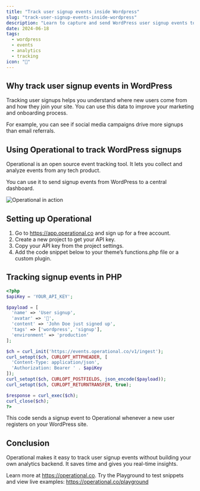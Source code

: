 ```yaml
---
title: "Track user signup events inside Wordpress"
slug: "track-user-signup-events-inside-wordpress"
description: "Learn to capture and send WordPress user signup events to Operational for real-time analytics and user onboarding insights."
date: 2024-06-18
tags:
  - wordpress
  - events
  - analytics
  - tracking
icon: "📝"
---
```


## Why track user signup events in WordPress

Tracking user signups helps you understand where new users come from and how they join your site. You can use this data to improve your marketing and onboarding process.

For example, you can see if social media campaigns drive more signups than email referrals.

## Using Operational to track WordPress signups

Operational is an open source event tracking tool. It lets you collect and analyze events from any tech product.

You can use it to send signup events from WordPress to a central dashboard.

![Operational in action](https://operational.co/images/misc/ops-usage.jpg)

## Setting up Operational

1. Go to https://app.operational.co and sign up for a free account.
2. Create a new project to get your API key.
3. Copy your API key from the project settings.
4. Add the code snippet below to your theme’s functions.php file or a custom plugin.

## Tracking signup events in PHP

```php
<?php
$apiKey = 'YOUR_API_KEY';

$payload = [
  'name' => 'User signup',
  'avatar' => '🎉',
  'content' => 'John Doe just signed up',
  'tags' => ['wordpress', 'signup'],
  'environment' => 'production'
];

$ch = curl_init('https://events.operational.co/v1/ingest');
curl_setopt($ch, CURLOPT_HTTPHEADER, [
  'Content-Type: application/json',
  'Authorization: Bearer ' . $apiKey
]);
curl_setopt($ch, CURLOPT_POSTFIELDS, json_encode($payload));
curl_setopt($ch, CURLOPT_RETURNTRANSFER, true);

$response = curl_exec($ch);
curl_close($ch);
?>
```

This code sends a signup event to Operational whenever a new user registers on your WordPress site.

## Conclusion

Operational makes it easy to track user signup events without building your own analytics backend. It saves time and gives you real-time insights.

Learn more at https://operational.co. Try the Playground to test snippets and view live examples: https://operational.co/playground
